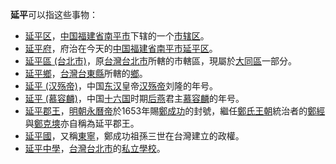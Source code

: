 '''延平'''可以指这些事物：

*[[延平区|延平区]]，[[中国|中国]][[福建省|福建省]][[南平市|南平市]]下辖的一个[[市辖区|市辖区]]。
*[[延平府|延平府]]，府治在今天的[[中国|中国]][[福建省|福建省]][[南平市|南平市]][[延平区|延平区]]。
*[[延平區_(台北市)|延平區 (台北市)]]，原[[台灣|台灣]][[台北市|台北市]]所轄的市轄區，現屬於[[大同區_(臺北市)|大同區]]一部分。
*[[延平鄉|延平鄉]]，[[台灣|台灣]][[台東縣|台東縣]]所轄的[[鄉_(台灣)|鄉]]。
*[[延平_(汉殇帝)|延平 (汉殇帝)]]，中国[[东汉|东汉]]皇帝[[汉殇帝|汉殇帝]]刘隆的年号。
*[[延平_(慕容麟)|延平 (慕容麟)]]，中国[[十六国|十六国]]时期[[后燕|后燕]]君主[[慕容麟|慕容麟]]的年号。
*[[延平郡王|延平郡王]]，[[明朝|明朝]][[永曆帝|永曆帝]]於1653年賜[[鄭成功|鄭成功]]的封號，繼任[[鄭氏王朝|鄭氏王朝]]統治者的[[鄭經|鄭經]]與[[鄭克塽|鄭克塽]]亦自稱為延平郡王。
*[[東寧國|延平國]]，又稱[[東寧|東寧]]，鄭成功祖孫三世在台灣建立的政權。
*[[延平中學|延平中學]]，[[台灣|台灣]][[台北市|台北市]]的[[私立學校|私立學校]]。

{{disambig|Cat=二字亞洲相關消歧義}}